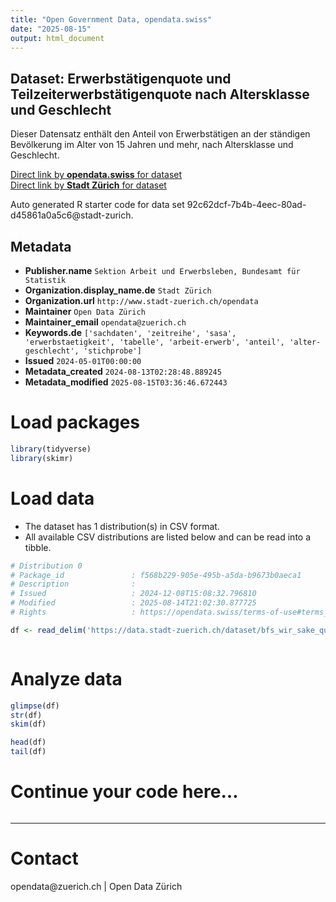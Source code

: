 ```yaml
---
title: "Open Government Data, opendata.swiss"
date: "2025-08-15"
output: html_document
---
```


## Dataset: Erwerbstätigenquote und Teilzeiterwerbstätigenquote nach Altersklasse und Geschlecht

Dieser Datensatz enthält den Anteil von Erwerbstätigen an der ständigen Bevölkerung im Alter von 15 Jahren und mehr, nach Altersklasse und Geschlecht.


[Direct link by **opendata.swiss** for dataset](https://opendata.swiss/de/dataset/erwerbstatigenquote-und-teilzeiterwerbstatigenquote-nach-altersklasse-und-geschlecht1)<br>
[Direct link by **Stadt Zürich** for dataset](https://data.stadt-zuerich.ch/dataset/bfs_wir_sake_quoten_ak_geschl_od5015)

Auto generated R starter code for data set 92c62dcf-7b4b-4eec-80ad-d45861a0a5c6@stadt-zurich.

## Metadata

- **Publisher.name** `Sektion Arbeit und Erwerbsleben, Bundesamt für Statistik`
- **Organization.display_name.de** `Stadt Zürich`
- **Organization.url** `http://www.stadt-zuerich.ch/opendata`
- **Maintainer** `Open Data Zürich`
- **Maintainer_email** `opendata@zuerich.ch`
- **Keywords.de** `['sachdaten', 'zeitreihe', 'sasa', 'erwerbstaetigkeit', 'tabelle', 'arbeit-erwerb', 'anteil', 'alter-geschlecht', 'stichprobe']`
- **Issued** `2024-05-01T00:00:00`
- **Metadata_created** `2024-08-13T02:28:48.889245`
- **Metadata_modified** `2025-08-15T03:36:46.672443`


# Load packages

```r

library(tidyverse)
library(skimr)

```

# Load data

-   The dataset has 1 distribution(s) in CSV format.
-   All available CSV distributions are listed below and can be read into a tibble.

```r

# Distribution 0
# Package_id               : f568b229-905e-495b-a5da-b9673b0aeca1
# Description              : 
# Issued                   : 2024-12-08T15:08:32.796810
# Modified                 : 2025-08-14T21:02:30.877725
# Rights                   : https://opendata.swiss/terms-of-use#terms_open

df <- read_delim('https://data.stadt-zuerich.ch/dataset/bfs_wir_sake_quoten_ak_geschl_od5015/download/WIR501OD5015.csv')



```

# Analyze data

```r

glimpse(df)
str(df)
skim(df)

head(df)
tail(df)

```

# Continue your code here...

```r

```

------------------------------------------------------------------------

# Contact

opendata@zuerich.ch | Open Data Zürich
